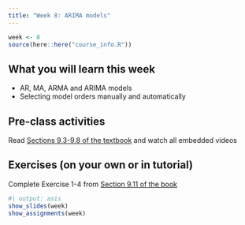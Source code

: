 ```yaml
---
title: "Week 8: ARIMA models"
---
```


```r
week <- 8
source(here::here("course_info.R"))
```

## What you will learn this week

* AR, MA, ARMA and ARIMA models
* Selecting model orders manually and automatically

## Pre-class activities

Read [Sections 9.3-9.8 of the textbook](https://otexts.com/fpp3/arima.html) and watch all embedded videos


## Exercises (on your own or in tutorial)

Complete Exercise 1-4 from [Section 9.11 of the book](https://otexts.com/fpp3/arima-exercises.html)


```r
#| output: asis
show_slides(week)
show_assignments(week)
```

